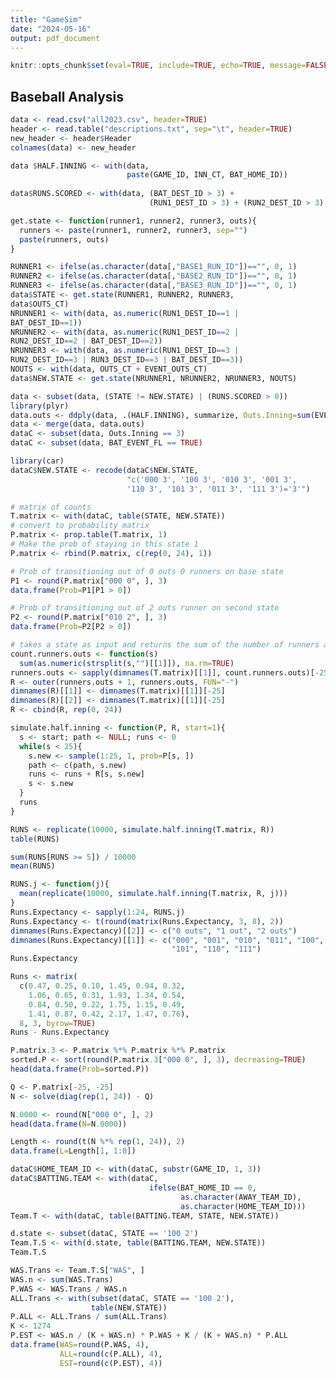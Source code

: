 ```yaml
---
title: "GameSim"
date: "2024-05-16"
output: pdf_document
---
```


```r
knitr::opts_chunk$set(eval=TRUE, include=TRUE, echo=TRUE, message=FALSE, warning=FALSE)
```

## Baseball Analysis

```r
data <- read.csv("all2023.csv", header=TRUE)
header <- read.table("descriptions.txt", sep="\t", header=TRUE)
new_header <- header$Header
colnames(data) <- new_header
```

``` r
data $HALF.INNING <- with(data, 
                          paste(GAME_ID, INN_CT, BAT_HOME_ID))
                          
data$RUNS.SCORED <- with(data, (BAT_DEST_ID > 3) +
                               (RUN1_DEST_ID > 3) + (RUN2_DEST_ID > 3) + (RUN3_DEST_ID > 3))
```

```r
get.state <- function(runner1, runner2, runner3, outs){
  runners <- paste(runner1, runner2, runner3, sep="")
  paste(runners, outs)
}

RUNNER1 <- ifelse(as.character(data[,"BASE1_RUN_ID"])=="", 0, 1)
RUNNER2 <- ifelse(as.character(data[,"BASE2_RUN_ID"])=="", 0, 1)
RUNNER3 <- ifelse(as.character(data[,"BASE3_RUN_ID"])=="", 0, 1)
data$STATE <- get.state(RUNNER1, RUNNER2, RUNNER3,
data$OUTS_CT)
NRUNNER1 <- with(data, as.numeric(RUN1_DEST_ID==1 |
BAT_DEST_ID==1))
NRUNNER2 <- with(data, as.numeric(RUN1_DEST_ID==2 |
RUN2_DEST_ID==2 | BAT_DEST_ID==2))
NRUNNER3 <- with(data, as.numeric(RUN1_DEST_ID==3 |
RUN2_DEST_ID==3 | RUN3_DEST_ID==3 | BAT_DEST_ID==3))
NOUTS <- with(data, OUTS_CT + EVENT_OUTS_CT)
data$NEW.STATE <- get.state(NRUNNER1, NRUNNER2, NRUNNER3, NOUTS)
```

```r
data <- subset(data, (STATE != NEW.STATE) | (RUNS.SCORED > 0))
library(plyr)
data.outs <- ddply(data, .(HALF.INNING), summarize, Outs.Inning=sum(EVENT_OUTS_CT))
data <- merge(data, data.outs)
dataC <- subset(data, Outs.Inning == 3)
dataC <- subset(data, BAT_EVENT_FL == TRUE)
```

``` r
library(car)
dataC$NEW.STATE <- recode(dataC$NEW.STATE, 
                          "c('000 3', '100 3', '010 3', '001 3', 
                          '110 3', '101 3', '011 3', '111 3')='3'")
```

```r
# matrix of counts 
T.matrix <- with(dataC, table(STATE, NEW.STATE))
# convert to probability matrix
P.matrix <- prop.table(T.matrix, 1)
# Make the prob of staying in this state 1
P.matrix <- rbind(P.matrix, c(rep(0, 24), 1))
```

```r
# Prob of transitioning out of 0 outs 0 runners on base state
P1 <- round(P.matrix["000 0", ], 3)
data.frame(Prob=P1[P1 > 0])
```
```r
# Prob of transitioning out of 2 outs runner on second state
P2 <- round(P.matrix["010 2", ], 3)
data.frame(Prob=P2[P2 > 0])
```

```r
# takes a state as input and returns the sum of the number of runners and outs
count.runners.outs <- function(s)
  sum(as.numeric(strsplit(s,"")[[1]]), na.rm=TRUE)
runners.outs <- sapply(dimnames(T.matrix)[[1]], count.runners.outs)[-25]
R <- outer(runners.outs + 1, runners.outs, FUN="-")
dimnames(R)[[1]] <- dimnames(T.matrix)[[1]][-25]
dimnames(R)[[2]] <- dimnames(T.matrix)[[1]][-25]
R <- cbind(R, rep(0, 24))
```

```r
simulate.half.inning <- function(P, R, start=1){
  s <- start; path <- NULL; runs <- 0
  while(s < 25){
    s.new <- sample(1:25, 1, prob=P[s, ])
    path <- c(path, s.new)
    runs <- runs + R[s, s.new]
    s <- s.new
  }
  runs
}
```

```r
RUNS <- replicate(10000, simulate.half.inning(T.matrix, R))
table(RUNS)
```
```r
sum(RUNS[RUNS >= 5]) / 10000
mean(RUNS)
```

```r
RUNS.j <- function(j){
  mean(replicate(10000, simulate.half.inning(T.matrix, R, j)))
}
Runs.Expectancy <- sapply(1:24, RUNS.j)
Runs.Expectancy <- t(round(matrix(Runs.Expectancy, 3, 8), 2))
dimnames(Runs.Expectancy)[[2]] <- c("0 outs", "1 out", "2 outs")
dimnames(Runs.Expectancy)[[1]] <- c("000", "001", "010", "011", "100",
                                    "101", "110", "111")
Runs.Expectancy
```
```r
Runs <- matrix(
  c(0.47, 0.25, 0.10, 1.45, 0.94, 0.32,
    1.06, 0.65, 0.31, 1.93, 1.34, 0.54,
    0.84, 0.50, 0.22, 1.75, 1.15, 0.49,
    1.41, 0.87, 0.42, 2.17, 1.47, 0.76),
  8, 3, byrow=TRUE)
Runs - Runs.Expectancy
```

```r
P.matrix.3 <- P.matrix %*% P.matrix %*% P.matrix
sorted.P <- sort(round(P.matrix.3["000 0", ], 3), decreasing=TRUE)
head(data.frame(Prob=sorted.P))
```

```r
Q <- P.matrix[-25, -25]
N <- solve(diag(rep(1, 24)) - Q)

N.0000 <- round(N["000 0", ], 2)
head(data.frame(N=N.0000))
```

```r
Length <- round(t(N %*% rep(1, 24)), 2)
data.frame(L=Length[1, 1:8])
```

```r
dataC$HOME_TEAM_ID <- with(dataC, substr(GAME_ID, 1, 3))
dataC$BATTING.TEAM <- with(dataC,
                               ifelse(BAT_HOME_ID == 0,
                                      as.character(AWAY_TEAM_ID),
                                      as.character(HOME_TEAM_ID)))
Team.T <- with(dataC, table(BATTING.TEAM, STATE, NEW.STATE))

d.state <- subset(dataC, STATE == '100 2')
Team.T.S <- with(d.state, table(BATTING.TEAM, NEW.STATE))
Team.T.S
```

```r
WAS.Trans <- Team.T.S["WAS", ]
WAS.n <- sum(WAS.Trans)
P.WAS <- WAS.Trans / WAS.n
ALL.Trans <- with(subset(dataC, STATE == '100 2'),
                  table(NEW.STATE))
P.ALL <- ALL.Trans / sum(ALL.Trans)
K <- 1274
P.EST <- WAS.n / (K + WAS.n) * P.WAS + K / (K + WAS.n) * P.ALL
data.frame(WAS=round(P.WAS, 4),
           ALL=round(c(P.ALL), 4),
           EST=round(c(P.EST), 4))
```
